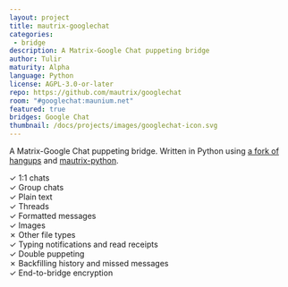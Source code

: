 ```yaml
---
layout: project
title: mautrix-googlechat
categories: 
 - bridge
description: A Matrix-Google Chat puppeting bridge
author: Tulir
maturity: Alpha
language: Python
license: AGPL-3.0-or-later
repo: https://github.com/mautrix/googlechat
room: "#googlechat:maunium.net"
featured: true
bridges: Google Chat
thumbnail: /docs/projects/images/googlechat-icon.svg
---
```


A Matrix-Google Chat puppeting bridge. Written in Python using [a fork of hangups](https://gitlab.com/beeper/hangups) and [mautrix-python](https://matrix.org/docs/projects/sdk/mautrix-python.html).

✓ 1:1 chats  
✓ Group chats  
✓ Plain text  
✓ Threads  
✓ Formatted messages  
✓ Images  
✗ Other file types  
✓ Typing notifications and read receipts  
✓ Double puppeting  
✗ Backfilling history and missed messages  
✓ End-to-bridge encryption

